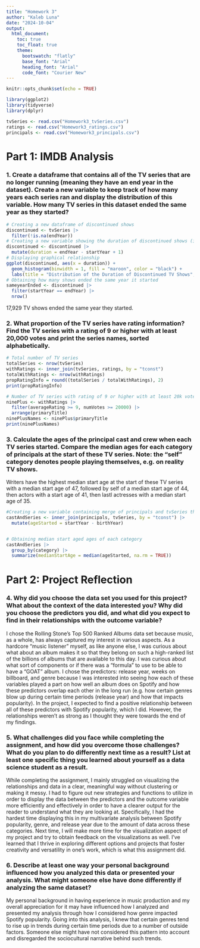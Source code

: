```yaml
---
title: "Homework 3"
author: "Kaleb Luna"
date: "2024-10-04"
output: 
  html_document: 
    toc: true 
    toc_float: true 
    theme:
      bootswatch: "flatly"
      base_font: "Arial"
      heading_font: "Arial"
      code_font: "Courier New" 
---
```


```r
knitr::opts_chunk$set(echo = TRUE)
```

```r
library(ggplot2)
library(tidyverse)
library(dplyr)

tvSeries <- read.csv("Homework3_tvSeries.csv")
ratings <- read.csv("Homework3_ratings.csv")
principals <- read.csv("Homework3_principals.csv")

```

# Part 1: IMDB Analysis

### 1. Create a dataframe that contains all of the TV series that are no longer running (meaning they have an end year in the dataset). Create a new variable to keep track of how many years each series ran and display the distribution of this variable. How many TV series in this dataset ended the same year as they started?

```r
# Creating a new dataframe of discontinued shows 
discontinued <- tvSeries |>
  filter(!is.na(endYear))
# Creating a new variable showing the duration of discontinued shows (in years)
discontinued <- discontinued |> 
  mutate(duration = endYear - startYear + 1)
# Displaying graphical relationship
ggplot(discontinued, aes(x = duration)) + 
  geom_histogram(binwidth = 1, fill = "maroon", color = "black") + 
  labs(title = "Distribution of the Duration of Discontinued TV Shows", x = "Number of Years", y = "Count")
# Obtaining how many shows ended the same year it started
sameyearEnded <- discontinued |> 
  filter(startYear == endYear) |> 
  nrow()

```

17,929 TV shows ended the same year they started.

### 2. What proportion of the TV series have rating information? Find the TV series with a rating of 9 or higher with at least 20,000 votes and print the series names, sorted alphabetically.

```r
# Total number of TV series
totalSeries <- nrow(tvSeries)
withRatings <- inner_join(tvSeries, ratings, by = "tconst")
totalWithRatings <- nrow(withRatings)
propRatingInfo = round((totalSeries / totalWithRatings), 2)
print(propRatingInfo)

# Number of TV series with rating of 9 or higher with at least 20k votes, then printing sorted names
ninePlus <- withRatings |> 
  filter(averageRating >= 9, numVotes >= 20000) |>
  arrange(primaryTitle)
ninePlusNames <- ninePlus$primaryTitle
print(ninePlusNames)

```

### 3. Calculate the ages of the principal cast and crew when each TV series started. Compare the median ages for each category of principals at the start of these TV series. Note: the "self" category denotes people playing themselves, e.g. on reality TV shows.

Writers have the highest median start age at the start of these TV series with a median start age of 47, followed by self of a median start age of 44, then actors with a start age of 41, then lastl actresses with a median start age of 35.

```r
#Creating a new variable containing merge of principals and tvSeries then outputting merged datasets 
castAndSeries <- inner_join(principals, tvSeries, by = "tconst") |> 
  mutate(ageStarted = startYear - birthYear)


# Obtaining median start aged ages of each category 
castAndSeries |> 
  group_by(category) |> 
  summarize(medianStartAge = median(ageStarted, na.rm = TRUE))


```

# Part 2: Project Reflection

### 4. Why did you choose the data set you used for this project? What about the context of the data interested you? Why did you choose the predictors you did, and what did you expect to find in their relationships with the outcome variable?

I chose the Rolling Stone's Top 500 Ranked Albums data set because music, as a whole, has always captured my interest in various aspects. As a hardcore "music listener" myself, as like anyone else, I was curious about what about an album makes it so that they belong on such a high-ranked list of the billions of albums that are available to this day. I was curious about what sort of components or if there was a "formula" to use to be able to have a "GOAT" album. I chose the predictors: release year, weeks on billboard, and genre because I was interested into seeing how each of these variables played a part on how well an album does on Spotify and how these predictors overlap each other in the long run (e.g. how certain genres blow up during certain time periods (release year) and how that impacts popularity). In the project, I expected to find a positive relationship between all of these predictors with Spotify popularity, which I did. However, the relationships weren't as strong as I thought they were towards the end of my findings.

### 5. What challenges did you face while completing the assignment, and how did you overcome those challenges? What do you plan to do differently next time as a result? List at least one specific thing you learned about yourself as a data science student as a result.

While completing the assignment, I mainly struggled on visualizing the relationships and data in a clear, meaningful way without clustering or making it messy. I had to figure out new strategies and functions to utilize in order to display the data between the predictors and the outcome variable more efficiently and effectively in order to have a clearer output for the reader to understand what they are looking at. Specifically, I had the hardest time displaying this in my multivariate analysis between Spotify popularity, genre, and release year due to the amount of data across these categories. Next time, I will make more time for the visualization aspect of my project and try to obtain feedback on the visualizations as well. I've learned that I thrive in exploring different options and projects that foster creativity and versatility in one's work, which is what this assignment did.

### 6. Describe at least one way your personal background influenced how you analyzed this data or presented your analysis. What might someone else have done differently if analyzing the same dataset?

My personal background in having experience in music production and my overall appreciation for it may have influenced how I analyzed and presented my analysis through how I considered how genre impacted Spotify popularity. Going into this analysis, I knew that certain genres tend to rise up in trends during certain time periods due to a number of outside factors. Someone else might have not considered this pattern into account and disregarded the sociocultural narrative behind such trends.
